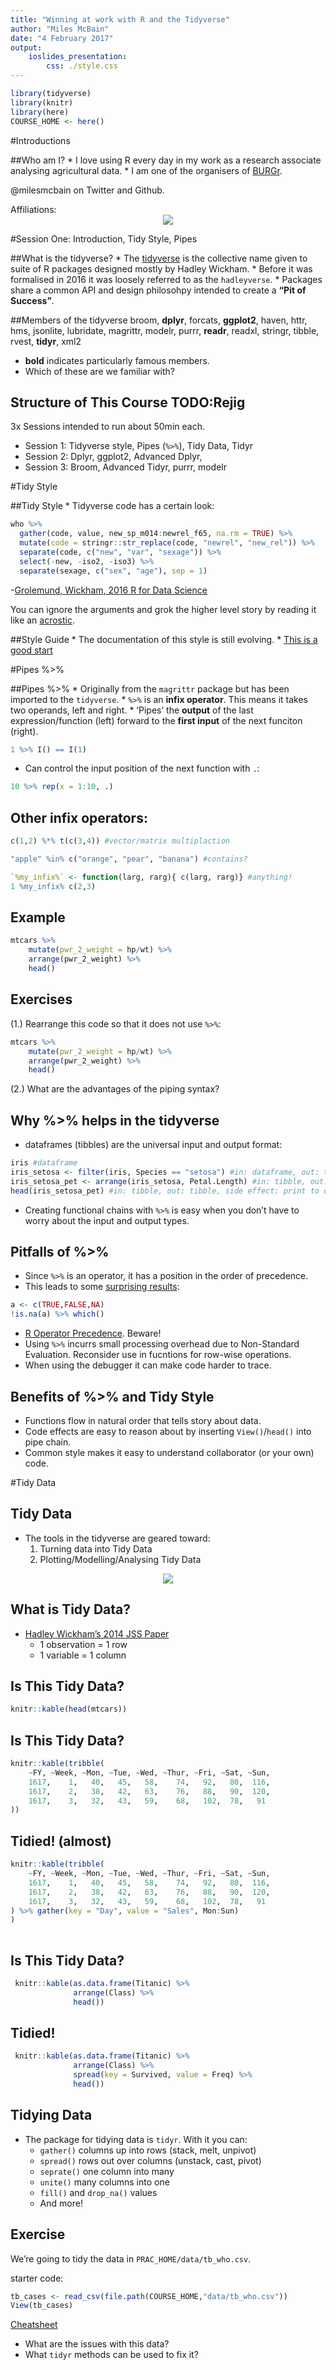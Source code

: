 ```yaml
---
title: "Winning at work with R and the Tidyverse"
author: "Miles McBain"
date: "4 February 2017"
output: 
    ioslides_presentation:
        css: ./style.css
---
```


```r
library(tidyverse)
library(knitr)
library(here)
COURSE_HOME <- here()
```

#Introductions

##Who am I?
* I love using R every day in my work as a research associate analysing agricultural data.
* I am one of the organisers of [BURGr](https://www.meetup.com/Brisbane-Users-of-R-Group-BURGr/).

@milesmcbain on Twitter and Github.

Affiliations:
<center>![](./figs/affiliations.PNG)</center>

#Session One: Introduction, Tidy Style, Pipes

##What is the tidyverse?
* The [tidyverse](http://tidyverse.org/) is the collective name given to suite of R packages designed mostly by Hadley Wickham.
* Before it was formalised in 2016 it was loosely referred to as the `hadleyverse`.
* Packages share a common API and design philosohpy intended to create a **"Pit of Success"**.

##Members of the tidyverse
broom, **dplyr**, forcats,
**ggplot2**, haven, httr,
hms, jsonlite, lubridate,
magrittr, modelr, purrr,
**readr**, readxl, stringr,
tibble, rvest, **tidyr**,
xml2

* **bold** indicates particularly famous members. 
* Which of these are we familiar with?

## Structure of This Course TODO:Rejig
3x Sessions intended to run about 50min each.

* Session 1: Tidyverse style, Pipes (`%>%`), Tidy Data, Tidyr
* Session 2: Dplyr, ggplot2, Advanced Dplyr,
* Session 3: Broom, Advanced Tidyr, purrr, modelr 


#Tidy Style

##Tidy Style
* Tidyverse code has a certain look:
```r
who %>%
  gather(code, value, new_sp_m014:newrel_f65, na.rm = TRUE) %>% 
  mutate(code = stringr::str_replace(code, "newrel", "new_rel")) %>%
  separate(code, c("new", "var", "sexage")) %>% 
  select(-new, -iso2, -iso3) %>% 
  separate(sexage, c("sex", "age"), sep = 1)
```
-[Grolemund, Wickham, 2016 R for Data Science](http://r4ds.had.co.nz/tidy-data.html#case-study)

You can ignore the arguments and grok the higher level story by reading it like an [acrostic](http://www.acrosticpoem.org/).

##Style Guide
* The documentation of this style is still evolving.
* [This is a good start](https://rpubs.com/yeedle/tidyguide)

#Pipes %>%

##Pipes %>%
* Originally from the `magrittr` package but has been imported to the `tidyverse`.
* `%>%` is an **infix operator**. This means it takes two operands, left and right.
* 'Pipes' the **output** of the last expression/function (left) forward to the **first input** of the next funciton (right).
```r
1 %>% I() == I(1)
```

* Can control the input position of the next function with `.`:
```r
10 %>% rep(x = 1:10, .)
```

## Other infix operators:

```r
c(1,2) %*% t(c(3,4)) #vector/matrix multiplaction

"apple" %in% c("orange", "pear", "banana") #contains?

`%my_infix%` <- function(larg, rarg){ c(larg, rarg)} #anything!
1 %my_infix% c(2,3)
```

## Example
```r
mtcars %>% 
    mutate(pwr_2_weight = hp/wt) %>%
    arrange(pwr_2_weight) %>%
    head()
```

## Exercises

(1.) Rearrange this code so that it does not use `%>%`:

```r
mtcars %>% 
    mutate(pwr_2_weight = hp/wt) %>%
    arrange(pwr_2_weight) %>%
    head()
```

(2.) What are the advantages of the piping syntax?

## Why %>% helps in the tidyverse
* dataframes (tibbles) are the universal input and output format:
```r
iris #dataframe
iris_setosa <- filter(iris, Species == "setosa") #in: dataframe, out: tibble
iris_setosa_pet <- arrange(iris_setosa, Petal.Length) #in: tibble, out: tibble
head(iris_setosa_pet) #in: tibble, out: tibble, side effect: print to console
```
* Creating functional chains with `%>%` is easy when you don't have to worry about the input and output types.

## Pitfalls of %>%
* Since `%>%` is an operator, it has a position in the order of precedence. 
* This leads to some [surprising results](https://twitter.com/hadleywickham/status/829103271109332993):
```r
a <- c(TRUE,FALSE,NA)
!is.na(a) %>% which()
```
* [R Operator Precedence](https://stat.ethz.ch/R-manual/R-devel/library/base/html/Syntax.html). Beware!
* Using `%>%` incurrs small processing overhead due to Non-Standard Evaluation. Reconsider use in fucntions for row-wise operations. 
* When using the debugger it can make code harder to trace.

## Benefits of %>% and Tidy Style
* Functions flow in natural order that tells story about data.
* Code effects are easy to reason about by inserting `View()`/`head()` into pipe chain.
* Common style makes it easy to understand collaborator (or your own) code.

#Tidy Data

## Tidy Data
* The tools in the tidyverse are geared toward:
    1. Turning data into Tidy Data
    2. Plotting/Modelling/Analysing Tidy Data
    
<center>![](./figs/bad_time.jpg)</center>

## What is Tidy Data?
* [Hadley Wickham's 2014 JSS Paper](https://www.jstatsoft.org/article/view/v059i10)
    - 1 observation = 1 row
    - 1 variable = 1 column
    
## Is This Tidy Data?
```r
knitr::kable(head(mtcars))
```

## Is This Tidy Data?
```r
knitr::kable(tribble(
    ~FY, ~Week, ~Mon, ~Tue, ~Wed, ~Thur, ~Fri, ~Sat, ~Sun,
    1617,    1,   40,   45,   58,    74,   92,   80,  116,
    1617,    2,   38,   42,   63,    76,   88,   90,  120,
    1617,    3,   32,   43,   59,    68,   102,  78,   91
))
```

## Tidied! (almost)
```r
knitr::kable(tribble(
    ~FY, ~Week, ~Mon, ~Tue, ~Wed, ~Thur, ~Fri, ~Sat, ~Sun,
    1617,    1,   40,   45,   58,    74,   92,   80,  116,
    1617,    2,   38,   42,   63,    76,   88,   90,  120,
    1617,    3,   32,   43,   59,    68,   102,  78,   91
) %>% gather(key = "Day", value = "Sales", Mon:Sun)
)
    
```

## Is This Tidy Data?
```r
 knitr::kable(as.data.frame(Titanic) %>% 
              arrange(Class) %>%
              head())

```

## Tidied!
```r
 knitr::kable(as.data.frame(Titanic) %>% 
              arrange(Class) %>%
              spread(key = Survived, value = Freq) %>%      
              head())
```

## Tidying Data
* The package for tidying data is `tidyr`. With it you can:
    - `gather()` columns up into rows (stack, melt, unpivot)
    - `spread()` rows out over columns (unstack, cast, pivot)
    - `seprate()` one column into many
    - `unite()` many columns into one
    - `fill()` and `drop_na()` values
    - And more!


## Exercise
We're going to tidy the data in `PRAC_HOME/data/tb_who.csv`.

starter code:
```r
tb_cases <- read_csv(file.path(COURSE_HOME,"data/tb_who.csv"))
View(tb_cases)
```
[Cheatsheet](https://www.rstudio.com/wp-content/uploads/2015/02/data-wrangling-cheatsheet.pdf)

* What are the issues with this data?
* What `tidyr` methods can be used to fix it?




